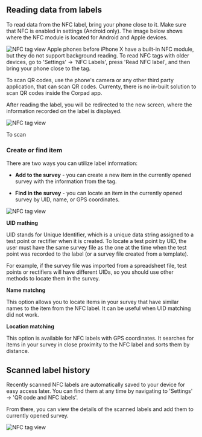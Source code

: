 
## Reading data from labels


To read data from the NFC label, bring your phone close to it. Make sure that NFC is enabled in settings (Android only). The image below shows where the NFC module is located for Android and Apple devices.

<ImageView>
  <Image
    src="/images/nfc/10.5.jpg"
    alt="NFC tag view"
    width={300}
    height={300}
  />
</ImageView>

<Callout type="info" emoji="ℹ️">
  Apple phones before iPhone X have a built-in NFC module, but they do not
  support background reading. To read NFC tags with older devices, go to
  'Settings' -> 'NFC Labels', press 'Read NFC label', and then bring your phone
  close to the tag.
</Callout>

To scan QR codes, use the phone's camera or any other third party application, that can scan QR codes. Currenty, there is no in-built solution to scan QR codes inside the Corpad app.

After reading the label, you will be redirected to the new screen, where the information recorded on the label is displayed.

<ImageView>
  <Image
    src="/images/nfc/10.1.png"
    alt="NFC tag view"
    width={300}
    height={300}
  />
</ImageView>

To scan 

### Create or find item

There are two ways you can utilize label information:

- **Add to the survey** - you can create a new item in the currently opened survey with the information from the tag.

- **Find in the survey** - you can locate an item in the currently opened survey by UID, name, or GPS coordinates.

<ImageView>
  <Image
    src="/images/nfc/10.4.png"
    alt="NFC tag view"
    width={300}
    height={300}
  />
</ImageView>

**UID mathing**

UID stands for Unique Identifier, which is a unique data string assigned to a test point or rectifier when it is created. To locate a test point by UID, the user must have the same survey file as the one at the time when the test point was recorded to the label (or a survey file created from a template).

For example, if the survey file was imported from a spreadsheet file, test points or rectifiers will have different UIDs, so you should use other methods to locate them in the survey.

**Name matchng**

This option allows you to locate items in your survey that have similar names to the item from the NFC label. It can be useful when UID matching did not work.

**Location matching**

This option is available for NFC labels with GPS coordinates. It searches for items in your survey in close proximity to the NFC label and sorts them by distance.

## Scanned label history

Recently scanned NFC labels are automatically saved to your device for easy access later. You can find them at any time by navigating to 'Settings' -> 'QR code and NFC labels'.

From there, you can view the details of the scanned labels and add them to currently opened survey.

<ImageView>
  <Image
    src="/images/nfc/10.6.png"
    alt="NFC tag view"
    width={300}
    height={300} />
</ImageView>
